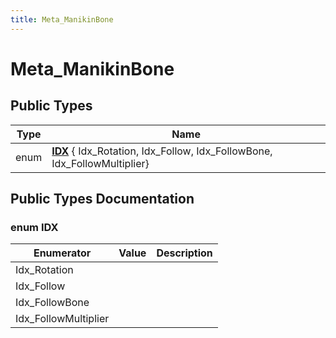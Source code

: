 ```yaml
---
title: Meta_ManikinBone
---
```


# Meta_ManikinBone

## Public Types

| Type           | Name           |
| -------------- | -------------- |
| enum| **[IDX](#enum-idx)** { Idx_Rotation, Idx_Follow, Idx_FollowBone, Idx_FollowMultiplier} |

## Public Types Documentation

### enum IDX

| Enumerator | Value | Description |
| ---------- | ----- | ----------- |
| Idx_Rotation | |   |
| Idx_Follow | |   |
| Idx_FollowBone | |   |
| Idx_FollowMultiplier | |   |
